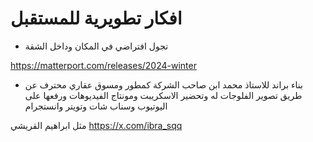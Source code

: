 # افكار تطويرية للمستقبل

- تجول افتراضي في المكان وداخل الشقة

https://matterport.com/releases/2024-winter

- بناء براند للاستاذ محمد ابن صاحب الشركة كمطور ومسوق عقاري محترف عن طريق تصوير الفلوجات له وتحضير الاسكريبت ومونتاج الفيديوهات ورفعها على اليوتيوب وسناب شات وتويتر وانستجرام

مثل ابراهيم القريشي https://x.com/ibra_sqq
